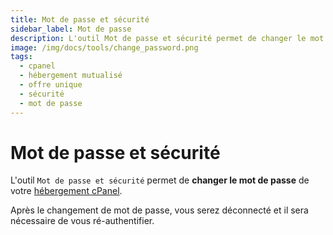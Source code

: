 ```yaml
---
title: Mot de passe et sécurité
sidebar_label: Mot de passe
description: L'outil Mot de passe et sécurité permet de changer le mot de passe de votre hébergement cPanel o2switch
image: /img/docs/tools/change_password.png
tags:
  - cpanel
  - hébergement mutualisé
  - offre unique
  - sécurité
  - mot de passe 
---
```


# Mot de passe et sécurité

L'outil `Mot de passe et sécurité` permet de **changer le mot de passe** de votre 
[hébergement cPanel](https://www.o2switch.fr/hebergement-illimite/). 

Après le changement de mot de passe, vous serez déconnecté et il sera nécessaire de vous ré-authentifier.

<PreviewToolCard tool='change_password' />